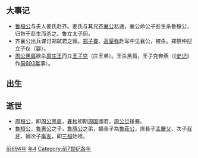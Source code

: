{{yearTOC|-694|[[乙酉|乙酉年]]（[[生肖|豬年]]）；[[周莊王|周莊王]]三年；[[魯桓公|魯桓公]]十八年；[[秦武公|秦武公]]四年；[[陳莊公|陳莊公]]六年；[[蔡哀侯|蔡哀侯]]元年；[[郑子亹|郑子亹]]元年；[[宋莊公|宋莊公]]十七年；[[楚武王|楚武王]]四十七年；[[齊襄公|齊襄公]]四年；[[晉侯緡|晉侯緡]]十三年；[[曲沃武公|曲沃武公]]二十二年；[[燕桓侯|燕桓侯]]四年；[[衛黔牟|衛黔牟]]三年；[[曹莊公|曹莊公]]八年；[[杞靖公|杞靖公]]十年}}
== 大事记 ==
*[[鲁桓公|鲁桓公]]与夫人姜氏赴齐。姜氏与其兄[[齐襄公|齐襄公]]私通，襄公命公子彭生杀鲁桓公，归咎于彭生而杀之。鲁立太子同。
*齐襄公出兵谋讨郑弑君之罪。[[郑子亹|郑子亹]]、[[高渠弥|高渠弥]]赴军中见襄公，被杀。郑祭仲迎立子仪（婴）。
*[[周公黑肩|周公黑肩]]欲杀[[周庄王|周庄王]]而立[[王子克|王子克]]（庄王弟）。王杀黑肩，王子克奔燕（《[[史记|史记]]》作[[前693年|前693年]]事）。

== 出生 ==

== 逝世 ==
{{Wikisource year mention}}
*[[周桓公|周桓公]]，即[[周公黑肩|周公黑肩]]，[[春秋时期|春秋]]初期[[周国_(畿内诸侯国)|周国]]國君，[[周公旦|周公旦]]後裔。
*[[魯桓公|魯桓公]]，[[魯惠公|魯惠公]]之子，[[魯隱公|魯隱公]]之弟，嫡長子為[[魯莊公|魯莊公]]，庶長子[[孟慶父|孟慶父]]、次子[[叔牙|叔牙]]、嫡次子[[季友|季友]]，即[[三桓|三桓]]始祖。

[[Category:前694年|]]
[[Category:前690年代|年4]]
[[Category:前7世纪各年|Category:前7世纪各年]]